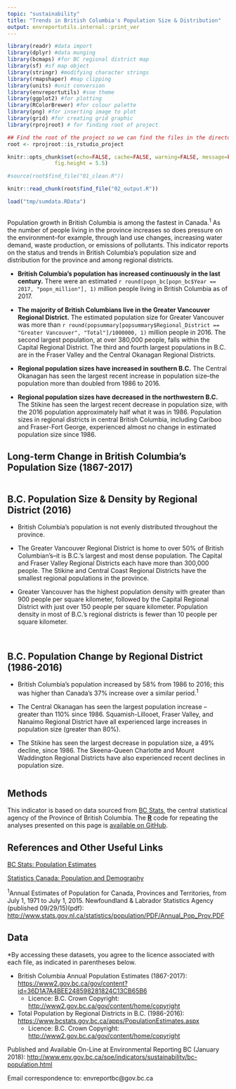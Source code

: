 ```yaml
---
topic: "sustainability"
title: "Trends in British Columbia's Population Size & Distribution"
output: envreportutils.internal::print_ver
---
```


```r
library(readr) #data import
library(dplyr) #data munging
library(bcmaps) #for BC regional district map
library(sf) #sf map object
library(stringr) #modifying character strings
library(rmapshaper) #map clipping
library(units) #unit conversion
library(envreportutils) #soe theme
library(ggplot2) #for plotting
library(RColorBrewer) #for colour palette
library(png) #for inserting image to plot
library(grid) #for creating grid graphic
library(rprojroot) # for finding root of project

## Find the root of the project so we can find the files in the directory tree.
root <- rprojroot::is_rstudio_project

knitr::opts_chunk$set(echo=FALSE, cache=FALSE, warning=FALSE, message=FALSE, error=FALSE,
               fig.height = 5.5)

#source(root$find_file("01_clean.R"))

knitr::read_chunk(root$find_file("02_output.R"))

load("tmp/sumdata.RData")

```

```r
```
Population growth in British Columbia is among the fastest in Canada.^1^ As the number of people living in the province increases so does pressure on the environment--for example, through land use changes, increasing water demand, waste production, or emissions of pollutants. This indicator reports on the status and trends in British Columbia's population size and distribution for the province and among regional districts.

* **British Columbia's population has increased continuously in the last century.** There were an estimated `r round(popn_bc[popn_bc$Year == 2017, "popn_million"], 1)` million people living in British Columbia as of 2017.

* **The majority of British Columbians live in the Greater Vancouver Regional District.** The estimated population size for Greater Vancouver was more than `r round(popsummary[popsummary$Regional_District == "Greater Vancouver", "Total"]/1000000, 1)` million people in 2016. The second largest population, at over 380,000 people, falls within the Capital Regional District. The third and fourth largest populations in B.C. are in the Fraser Valley and the Central Okanagan Regional Districts.

* **Regional population sizes have increased in southern B.C.** The Central Okanagan has seen the largest recent increase in population size--the population more than doubled from 1986 to 2016.

* **Regional population sizes have decreased in the northwestern B.C.** The Stikine has seen the largest recent decrease in population size, with the 2016 population approximately half what it was in 1986. Population sizes in regional districts in central British Columbia, including Cariboo and Fraser-Fort George, experienced almost no change in estimated population size since 1986.
\newpage

## Long-term Change in British Columbia's Population Size (1867-2017)

```r
```

## B.C. Population Size & Density by Regional District (2016)

* British Columbia's population is not evenly distributed throughout the province.

* The Greater Vancouver Regional District is home to over 50% of British Columbian's--it is B.C.'s largest and most dense population. The Capital and Fraser Valley Regional Districts each have more than 300,000 people. The Stikine and Central Coast Regional Districts have the smallest regional populations in the province.

* Greater Vancouver has the highest population density with greater than 900 people per square kilometer, followed by the Capital Regional District with just over 150 people per square kilometer. Population density in most of B.C.'s regional districts is fewer than 10 people per square kilometer.

\newpage

```r
```

\newpage

```r
```

\newpage

## B.C. Population Change by Regional District (1986-2016)
* British Columbia's population increased by 58% from 1986 to 2016; this was higher than Canada's 37% increase over a similar period.^1^

* The Central Okanagan has seen the largest population increase -- greater than 110% since 1986. Squamish-Lillooet, Fraser Valley, and Nanaimo Regional District have all experienced large increases in population size (greater than 80%).

* The Stikine has seen the largest decrease in population size, a 49% decline, since 1986. The Skeena-Queen Charlotte and Mount Waddington Regional Districts have also experienced recent declines in population size.

```r
```

\newpage

## Methods
This indicator is based on data sourced from [BC Stats](https://www2.gov.bc.ca/gov/content?id=6A488933DEC8411EBC659A5CD4AA92EF), the central statistical agency of the Province of British Columbia. The [**R**](https://www.r-project.org/) code for repeating the analyses presented on this page is [available on GitHub](https://github.com/bcgov/bc-population-indicator).

## References and Other Useful Links

[BC Stats: Population Estimates](https://www2.gov.bc.ca/gov/content?id=36D1A7A4BEE248598281824C13CB65B6)

[Statistics Canada: Population and Demography](http://www5.statcan.gc.ca/subject-sujet/theme-theme.action?pid=3867&lang=eng&more=0)

^1^Annual Estimates of Population for Canada, Provinces and Territories, from July 1, 1971 to July 1, 2015. Newfoundland & Labrador Statistics Agency (published 09/29/15)(pdf):
<http://www.stats.gov.nl.ca/statistics/population/PDF/Annual_Pop_Prov.PDF>


## Data

\*By accessing these datasets, you agree to the licence associated with each file, as indicated in parentheses below.

* British Columbia Annual Population Estimates (1867-2017):  <https://www2.gov.bc.ca/gov/content?id=36D1A7A4BEE248598281824C13CB65B6>
    - Licence: B.C. Crown Copyright: <http://www2.gov.bc.ca/gov/content/home/copyright>

* Total Population by Regional Districts in B.C. (1986-2016): <https://www.bcstats.gov.bc.ca/apps/PopulationEstimates.aspx>
    - Licence: B.C. Crown Copyright: <http://www2.gov.bc.ca/gov/content/home/copyright>


Published and Available On-Line at Environmental Reporting BC (January
2018):
<http://www.env.gov.bc.ca/soe/indicators/sustainability/bc-population.html>

Email correspondence to: envreportbc@gov.bc.ca
